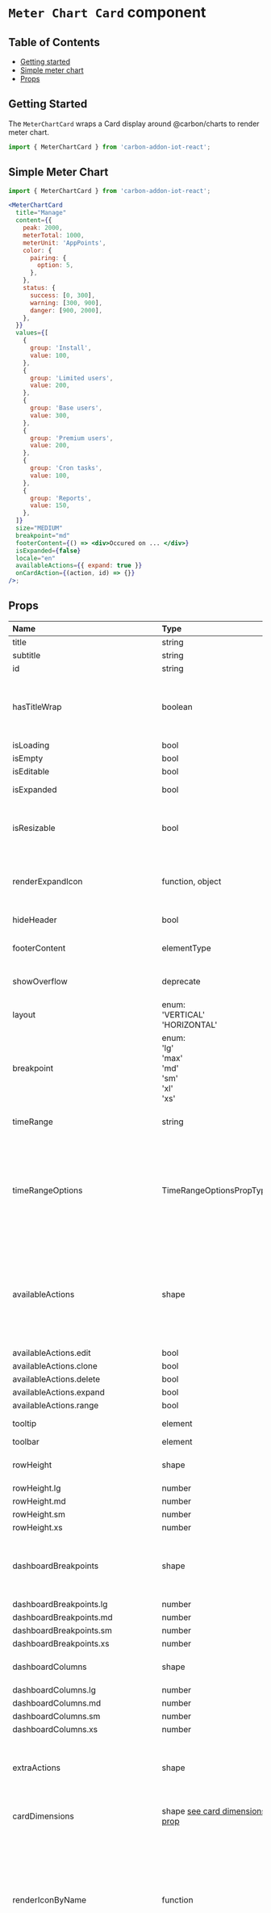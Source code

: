 # `Meter Chart Card` component

## Table of Contents

- [Getting started](#getting-started)
- [Simple meter chart](#simple-meter-chart)
- [Props](#props)

## Getting Started

The `MeterChartCard` wraps a Card display around @carbon/charts to render meter chart.

```jsx
import { MeterChartCard } from 'carbon-addon-iot-react';
```

## Simple Meter Chart

```jsx
import { MeterChartCard } from 'carbon-addon-iot-react';

<MeterChartCard
  title="Manage"
  content={{
    peak: 2000,
    meterTotal: 1000,
    meterUnit: 'AppPoints',
    color: {
      pairing: {
        option: 5,
      },
    },
    status: {
      success: [0, 300],
      warning: [300, 900],
      danger: [900, 2000],
    },
  }}
  values={[
    {
      group: 'Install',
      value: 100,
    },
    {
      group: 'Limited users',
      value: 200,
    },
    {
      group: 'Base users',
      value: 300,
    },
    {
      group: 'Premium users',
      value: 200,
    },
    {
      group: 'Cron tasks',
      value: 100,
    },
    {
      group: 'Reports',
      value: 150,
    },
  ]}
  size="MEDIUM"
  breakpoint="md"
  footerContent={() => <div>Occured on ... </div>}
  isExpanded={false}
  locale="en"
  availableActions={{ expand: true }}
  onCardAction={(action, id) => {}}
/>;
```

## Props

| Name                                  | Type                                                                                                                      | Default                                                                   | Description                                                                                                                                                                                                                                                                                                                                      |
| :------------------------------------ | :------------------------------------------------------------------------------------------------------------------------ | :------------------------------------------------------------------------ | :----------------------------------------------------------------------------------------------------------------------------------------------------------------------------------------------------------------------------------------------------------------------------------------------------------------------------------------------- |
| title                                 | string                                                                                                                    |                                                                           |                                                                                                                                                                                                                                                                                                                                                  |
| subtitle                              | string                                                                                                                    | undefined                                                                 |                                                                                                                                                                                                                                                                                                                                                  |
| id                                    | string                                                                                                                    |                                                                           |                                                                                                                                                                                                                                                                                                                                                  |
| hasTitleWrap                          | boolean                                                                                                                   | false                                                                     | Option of whether title text should wrap to two lines before truncations. Will be ignored if a subtitle is provided                                                                                                                                                                                                                              |
| isLoading                             | bool                                                                                                                      |                                                                           |                                                                                                                                                                                                                                                                                                                                                  |
| isEmpty                               | bool                                                                                                                      |                                                                           |                                                                                                                                                                                                                                                                                                                                                  |
| isEditable                            | bool                                                                                                                      |                                                                           |                                                                                                                                                                                                                                                                                                                                                  |
| isExpanded                            | bool                                                                                                                      |                                                                           | goes full screen if expanded                                                                                                                                                                                                                                                                                                                     |
| isResizable                           | bool                                                                                                                      |                                                                           | True if the card can be resizable in the DashboardGrid by dragging the borders                                                                                                                                                                                                                                                                   |
| renderExpandIcon                      | function, object                                                                                                          |                                                                           | Define the icon render to be rendered. Can be a React component class                                                                                                                                                                                                                                                                            |
| hideHeader                            | bool                                                                                                                      |                                                                           | should hide the header                                                                                                                                                                                                                                                                                                                           |
| footerContent                         | elementType                                                                                                               | undefined                                                                 | footer content is limited to 2.5rem (40px)                                                                                                                                                                                                                                                                                                       |
| showOverflow                          | deprecate                                                                                                                 |                                                                           | sets the CardWrapper CSS overflow to visible                                                                                                                                                                                                                                                                                                     |
| layout                                | enum:<br/>'VERTICAL'<br/>'HORIZONTAL'<br/>                                                                                |                                                                           |                                                                                                                                                                                                                                                                                                                                                  |
| breakpoint                            | enum:<br/>'lg'<br/>'max'<br/>'md'<br/>'sm'<br/>'xl'<br/>'xs'<br/>                                                         |                                                                           |                                                                                                                                                                                                                                                                                                                                                  |
| timeRange                             | string                                                                                                                    |                                                                           | Optional selected range to pass at the card level                                                                                                                                                                                                                                                                                                |
| timeRangeOptions                      | TimeRangeOptionsPropTypes                                                                                                 |                                                                           | Generates the available time range selection options. Each option should include 'this' or 'last'. i.e. { thisWeek: 'This week', lastWeek: 'Last week'}                                                                                                                                                                                          |
| availableActions                      | shape                                                                                                                     | { edit: false, clone: false, delete: false, range: false, expand: false,} |                                                                                                                                                                                                                                                                                                                                                  |
| availableActions.edit                 | bool                                                                                                                      |                                                                           |                                                                                                                                                                                                                                                                                                                                                  |
| availableActions.clone                | bool                                                                                                                      |                                                                           |                                                                                                                                                                                                                                                                                                                                                  |
| availableActions.delete               | bool                                                                                                                      |                                                                           |                                                                                                                                                                                                                                                                                                                                                  |
| availableActions.expand               | bool                                                                                                                      |                                                                           |                                                                                                                                                                                                                                                                                                                                                  |
| availableActions.range                | bool                                                                                                                      |                                                                           |                                                                                                                                                                                                                                                                                                                                                  |
| tooltip                               | element                                                                                                                   |                                                                           | All the labels that need translation                                                                                                                                                                                                                                                                                                             |
| toolbar                               | element                                                                                                                   |                                                                           |                                                                                                                                                                                                                                                                                                                                                  |
| rowHeight                             | shape                                                                                                                     |                                                                           | Row height in pixels for each layout                                                                                                                                                                                                                                                                                                             |
| rowHeight.lg                          | number                                                                                                                    |                                                                           |                                                                                                                                                                                                                                                                                                                                                  |
| rowHeight.md                          | number                                                                                                                    |                                                                           |                                                                                                                                                                                                                                                                                                                                                  |
| rowHeight.sm                          | number                                                                                                                    |                                                                           |                                                                                                                                                                                                                                                                                                                                                  |
| rowHeight.xs                          | number                                                                                                                    |                                                                           |                                                                                                                                                                                                                                                                                                                                                  |
| dashboardBreakpoints                  | shape                                                                                                                     |                                                                           | media query pixel measurement that determines which particular dashboard layout should be used                                                                                                                                                                                                                                                   |
| dashboardBreakpoints.lg               | number                                                                                                                    |                                                                           |                                                                                                                                                                                                                                                                                                                                                  |
| dashboardBreakpoints.md               | number                                                                                                                    |                                                                           |                                                                                                                                                                                                                                                                                                                                                  |
| dashboardBreakpoints.sm               | number                                                                                                                    |                                                                           |                                                                                                                                                                                                                                                                                                                                                  |
| dashboardBreakpoints.xs               | number                                                                                                                    |                                                                           |                                                                                                                                                                                                                                                                                                                                                  |
| dashboardColumns                      | shape                                                                                                                     |                                                                           | map of number of columns to a given dashboard layout                                                                                                                                                                                                                                                                                             |
| dashboardColumns.lg                   | number                                                                                                                    |                                                                           |                                                                                                                                                                                                                                                                                                                                                  |
| dashboardColumns.md                   | number                                                                                                                    |                                                                           |                                                                                                                                                                                                                                                                                                                                                  |
| dashboardColumns.sm                   | number                                                                                                                    |                                                                           |                                                                                                                                                                                                                                                                                                                                                  |
| dashboardColumns.xs                   | number                                                                                                                    |                                                                           |                                                                                                                                                                                                                                                                                                                                                  |
| extraActions                          | shape                                                                                                                     |                                                                           | extra action object to either display single icon or array of items to be displayed as overflow items.                                                                                                                                                                                                                                           |
| cardDimensions                        | shape [see card dimensions prop](#carddimensions-prop)                                                                    |                                                                           | array of configurable sizes to dimensions                                                                                                                                                                                                                                                                                                        |
| renderIconByName                      | function                                                                                                                  |                                                                           | optional function that should return an icon react element based on a icon name, it is called back with the icon name and then an object containing additional icon properties to add to the rendered icon                                                                                                                                       |
| onMouseDown                           | function                                                                                                                  |                                                                           | Event handlers needed for Dashboard Grid - isEditable                                                                                                                                                                                                                                                                                            |
| onMouseUp                             | function                                                                                                                  |                                                                           |                                                                                                                                                                                                                                                                                                                                                  |
| onTouchEnd                            | function                                                                                                                  |                                                                           |                                                                                                                                                                                                                                                                                                                                                  |
| onTouchStart                          | function                                                                                                                  |                                                                           |                                                                                                                                                                                                                                                                                                                                                  |
| onScroll                              | function                                                                                                                  |                                                                           |                                                                                                                                                                                                                                                                                                                                                  |
| onFocus                               | function                                                                                                                  |                                                                           | Optional event handlers                                                                                                                                                                                                                                                                                                                          |
| onBlur                                | function                                                                                                                  |                                                                           |                                                                                                                                                                                                                                                                                                                                                  |
| tabIndex                              | number                                                                                                                    |                                                                           | Optionally adds tab index to card container                                                                                                                                                                                                                                                                                                      |
| testId                                | string                                                                                                                    |                                                                           | For testing                                                                                                                                                                                                                                                                                                                                      |
| locale                                | string                                                                                                                    | 'en'                                                                      | the locale of the card, needed for number and date formatting                                                                                                                                                                                                                                                                                    |
| resizeHandles                         | array                                                                                                                     |                                                                           | a way to pass down dashboard grid resize handles, only used by other card types                                                                                                                                                                                                                                                                  |
| renderEditContent                     | function                                                                                                                  |                                                                           | Optional callback function that is passed an onChange function and the original cardConfig function. This allows additional information to be passed to be used in the Card Editor for this type. You need to return an array of child objects with a header: {title, tooltip: {tooltipText: PropTypes.string}} and content element to render \* |
| size                                  | enum: <br/>'SMALLFULL'<br/>'MEDIUMTHIN'<br/>'MEDIUM' <br/> 'MEDIUMWIDE' <br/> 'LARGETHIN' <br/> 'LARGE' <br/> 'LARGEWIDE' |                                                                           | card size                                                                                                                                                                                                                                                                                                                                        |
| content                               | shape                                                                                                                     |                                                                           | { xLabel: 'xlabel prop', yLabel: 'y label prop', xProperty: 'date', yProperty: 'value', color: { pairing: { option: 4 }, gradient: { enabled: true}},listContent: [ { label: 'Target', value: 1000 }]}                                                                                                                                           |
| content.peak                          | number                                                                                                                    |                                                                           | the peak value for the chart                                                                                                                                                                                                                                                                                                                     |
| content.meterTotal                    | number                                                                                                                    |                                                                           | meter total amount                                                                                                                                                                                                                                                                                                                               |
| content.meterUnit                     | string                                                                                                                    |                                                                           | meter unit to be used                                                                                                                                                                                                                                                                                                                            |
| content.legendPosition                | string                                                                                                                    |                                                                           | legend position                                                                                                                                                                                                                                                                                                                                  |
| values                                | arrayOf(shape({group: string, value: number }))                                                                           | null                                                                      | array of data from the backend for instance                                                                                                                                                                                                                                                                                                      |
| i18n                                  | shape                                                                                                                     |                                                                           | internationalization                                                                                                                                                                                                                                                                                                                             |
| i18n.alertDetected                    | string                                                                                                                    |                                                                           |                                                                                                                                                                                                                                                                                                                                                  |
| i18n.tooltipGroupLabel                | string                                                                                                                    | 'Group'                                                                   |                                                                                                                                                                                                                                                                                                                                                  |
| i18n.tooltipTotalLabel                | string                                                                                                                    | 'Total'                                                                   |                                                                                                                                                                                                                                                                                                                                                  |
| i18n.defaultFilterStringPlaceholdText | string                                                                                                                    | 'Filter'                                                                  |                                                                                                                                                                                                                                                                                                                                                  |
| i18n.noDataLabel                      | string                                                                                                                    | 'No data'                                                                 |                                                                                                                                                                                                                                                                                                                                                  |
| i18n.noDataShortLabel                 | string                                                                                                                    | 'No data'                                                                 |                                                                                                                                                                                                                                                                                                                                                  |
| i18n.errorLoadingDataLabel            | string                                                                                                                    | 'Error loading data for this card: '                                      |                                                                                                                                                                                                                                                                                                                                                  |
| i18n.errorLoadingDataShortLabel       | string                                                                                                                    | 'Data error.'                                                             |                                                                                                                                                                                                                                                                                                                                                  |
| i18n.rollingPeriodLabel               | string                                                                                                                    | 'Rolling period'                                                          |                                                                                                                                                                                                                                                                                                                                                  |
| i18n.last24HoursLabel                 | string                                                                                                                    | 'Last 24 hrs'                                                             |                                                                                                                                                                                                                                                                                                                                                  |
| i18n.last7DaysLabel                   | string                                                                                                                    | 'Last 7 days'                                                             |                                                                                                                                                                                                                                                                                                                                                  |
| i18n.lastMonthLabel                   | string                                                                                                                    | 'Last month'                                                              |                                                                                                                                                                                                                                                                                                                                                  |
| i18n.lastQuarterLabel                 | string                                                                                                                    | 'Last quarter'                                                            |                                                                                                                                                                                                                                                                                                                                                  |
| i18n.periodToDateLabel                | string                                                                                                                    | 'Period to date'                                                          |                                                                                                                                                                                                                                                                                                                                                  |
| i18n.thisWeekLabel                    | string                                                                                                                    | 'This week'                                                               |                                                                                                                                                                                                                                                                                                                                                  |
| i18n.thisMonthLabel                   | string                                                                                                                    | 'This month'                                                              |                                                                                                                                                                                                                                                                                                                                                  |
| i18n.thisQuarterLabel                 | string                                                                                                                    | 'This quarter'                                                            |                                                                                                                                                                                                                                                                                                                                                  |
| i18n.thisYearLabel                    | string                                                                                                                    | 'This year'                                                               |                                                                                                                                                                                                                                                                                                                                                  |
| i18n.hourlyLabel                      | string                                                                                                                    | 'Hourly'                                                                  |                                                                                                                                                                                                                                                                                                                                                  |
| i18n.dailyLabel                       | string                                                                                                                    | 'Daily'                                                                   |                                                                                                                                                                                                                                                                                                                                                  |
| i18n.weeklyLabel                      | string                                                                                                                    | 'Weekly'                                                                  |                                                                                                                                                                                                                                                                                                                                                  |
| i18n.monthlyLabel                     | string                                                                                                                    | 'Monthly'                                                                 |                                                                                                                                                                                                                                                                                                                                                  |
| i18n.defaultLabel                     | node                                                                                                                      | 'Default'                                                                 |                                                                                                                                                                                                                                                                                                                                                  |
| i18n.selectTimeRangeLabel             | string                                                                                                                    | 'Select time range'                                                       |                                                                                                                                                                                                                                                                                                                                                  |
| i18n.editCardLabel                    | string                                                                                                                    | 'Edit card'                                                               |                                                                                                                                                                                                                                                                                                                                                  |
| i18n.cloneCardLabel                   | string                                                                                                                    | 'Clone card'                                                              |                                                                                                                                                                                                                                                                                                                                                  |
| i18n.deleteCardLabel                  | string                                                                                                                    | 'Delete card'                                                             |                                                                                                                                                                                                                                                                                                                                                  |
| i18n.expandLabel                      | string                                                                                                                    | 'Expand to fullscreen'                                                    |                                                                                                                                                                                                                                                                                                                                                  |
| i18n.closeLabel                       | string                                                                                                                    | 'Close'                                                                   |                                                                                                                                                                                                                                                                                                                                                  |
| i18n.loadingDataLabel                 | string                                                                                                                    |                                                                           |                                                                                                                                                                                                                                                                                                                                                  |
| i18n.overflowMenuDescription          | string                                                                                                                    | 'Open and close list of options'                                          |                                                                                                                                                                                                                                                                                                                                                  |
| i18n.toLabel                          | string                                                                                                                    | 'to'                                                                      | The 'to' used in the subtitle of a date string. ie. '2021-10-11 12:00 to 2021-10-12 12:00'                                                                                                                                                                                                                                                       |
| domainRange                           | arrayOf(oneOfType([number, Date]))                                                                                        | null                                                                      | optional domain to graph from. First value is the beginning of the range. Second value is the end of the range can be date instance or timestamp                                                                                                                                                                                                 |
| showTimeInGMT                         | bool                                                                                                                      | false                                                                     | Show timestamp in browser local time or GMT                                                                                                                                                                                                                                                                                                      |
| tooltipDateFormatPattern              | string                                                                                                                    | 'L HH:mm:ss'                                                              | tooltip format pattern that follows the dayjs formatting patterns                                                                                                                                                                                                                                                                                |
